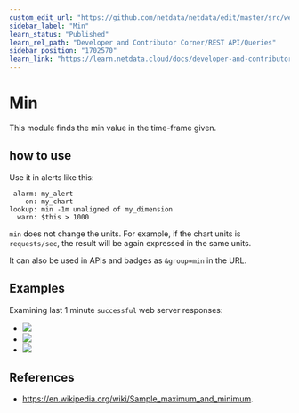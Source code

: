 ```yaml
---
custom_edit_url: "https://github.com/netdata/netdata/edit/master/src/web/api/queries/min/README.md"
sidebar_label: "Min"
learn_status: "Published"
learn_rel_path: "Developer and Contributor Corner/REST API/Queries"
sidebar_position: "1702570"
learn_link: "https://learn.netdata.cloud/docs/developer-and-contributor-corner/rest-api/queries/min"
---
```


# Min

This module finds the min value in the time-frame given.

## how to use

Use it in alerts like this:

```
 alarm: my_alert
    on: my_chart
lookup: min -1m unaligned of my_dimension
  warn: $this > 1000
```

`min` does not change the units. For example, if the chart units is `requests/sec`, the result
will be again expressed in the same units. 

It can also be used in APIs and badges as `&group=min` in the URL.

## Examples

Examining last 1 minute `successful` web server responses:

-   ![](https://registry.my-netdata.io/api/v1/badge.svg?chart=web_log_nginx.response_statuses&options=unaligned&dimensions=success&group=min&after=-60&label=min&value_color=orange)
-   ![](https://registry.my-netdata.io/api/v1/badge.svg?chart=web_log_nginx.response_statuses&options=unaligned&dimensions=success&group=average&after=-60&label=average)
-   ![](https://registry.my-netdata.io/api/v1/badge.svg?chart=web_log_nginx.response_statuses&options=unaligned&dimensions=success&group=max&after=-60&label=max)

## References

-   <https://en.wikipedia.org/wiki/Sample_maximum_and_minimum>.


